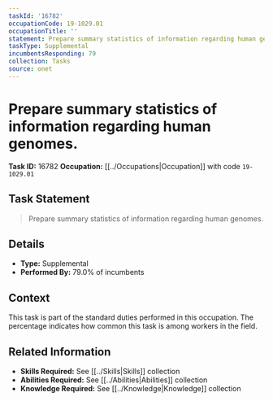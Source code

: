 ```yaml
---
taskId: '16782'
occupationCode: 19-1029.01
occupationTitle: ''
statement: Prepare summary statistics of information regarding human genomes.
taskType: Supplemental
incumbentsResponding: 79
collection: Tasks
source: onet
---
```

# Prepare summary statistics of information regarding human genomes.

**Task ID:** 16782
**Occupation:** [[../Occupations|Occupation]] with code `19-1029.01`

## Task Statement

> Prepare summary statistics of information regarding human genomes.

## Details

- **Type:** Supplemental
- **Performed By:** 79.0% of incumbents

## Context

This task is part of the standard duties performed in this occupation. The percentage indicates how common this task is among workers in the field.

## Related Information

- **Skills Required:** See [[../Skills|Skills]] collection
- **Abilities Required:** See [[../Abilities|Abilities]] collection
- **Knowledge Required:** See [[../Knowledge|Knowledge]] collection

